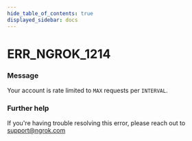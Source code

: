```yaml
---
hide_table_of_contents: true
displayed_sidebar: docs
---
```



# ERR_NGROK_1214

### Message

Your account is rate limited to `MAX` requests per `INTERVAL`.

<ErrorDetails error="err_ngrok_1214" />

### Further help

If you're having trouble resolving this error, please reach out to [support@ngrok.com](mailto:support@ngrok.com?subject=Help%20with%20ERR_NGROK_1214)

